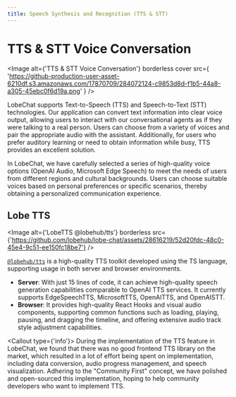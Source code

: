 ```yaml
---
title: Speech Synthesis and Recognition (TTS & STT)
---
```


# TTS & STT Voice Conversation

<Image
  alt={'TTS & STT Voice Conversation'}
  borderless
  cover
  src={
    'https://github-production-user-asset-6210df.s3.amazonaws.com/17870709/284072124-c9853d8d-f1b5-44a8-a305-45ebc0f6d19a.png'
  }
/>

LobeChat supports Text-to-Speech (TTS) and Speech-to-Text (STT) technologies. Our application can convert text information into clear voice output, allowing users to interact with our conversational agents as if they were talking to a real person. Users can choose from a variety of voices and pair the appropriate audio with the assistant. Additionally, for users who prefer auditory learning or need to obtain information while busy, TTS provides an excellent solution.

In LobeChat, we have carefully selected a series of high-quality voice options (OpenAI Audio, Microsoft Edge Speech) to meet the needs of users from different regions and cultural backgrounds. Users can choose suitable voices based on personal preferences or specific scenarios, thereby obtaining a personalized communication experience.

## Lobe TTS

<Image
  alt={'LobeTTS @lobehub/tts'}
  borderless
  src={'https://github.com/lobehub/lobe-chat/assets/28616219/52d20fdc-48c0-45e4-9c51-ee150fc18be7'}
/>

[`@lobehub/tts`](https://tts.lobehub.com) is a high-quality TTS toolkit developed using the TS language, supporting usage in both server and browser environments.

- **Server**: With just 15 lines of code, it can achieve high-quality speech generation capabilities comparable to OpenAI TTS services. It currently supports EdgeSpeechTTS, MicrosoftTTS, OpenAITTS, and OpenAISTT.
- **Browser**: It provides high-quality React Hooks and visual audio components, supporting common functions such as loading, playing, pausing, and dragging the timeline, and offering extensive audio track style adjustment capabilities.

<Callout type={'info'}>
  During the implementation of the TTS feature in LobeChat, we found that there was no good frontend
  TTS library on the market, which resulted in a lot of effort being spent on implementation,
  including data conversion, audio progress management, and speech visualization. Adhering to the
  "Community First" concept, we have polished and open-sourced this implementation, hoping to help
  community developers who want to implement TTS.
</Callout>
